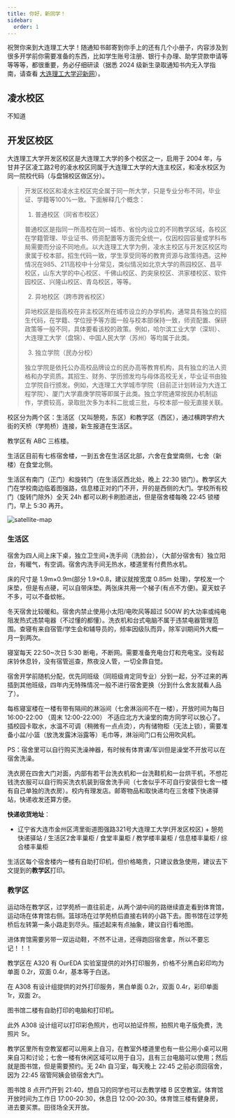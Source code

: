 ```yaml
---
title: 你好，新同学！
sidebar:
  order: 1
---
```



祝贺你来到大连理工大学！随通知书邮寄到你手上的还有几个小册子，内容涉及到很多开学前你需要准备的东西，比如学生账号注册、银行卡办理、助学贷款申请等等等等，都很重要，务必仔细研读（据悉 2024 级新生录取通知书内无入学指南，请查看 [大连理工大学迎新网](https://yx.dlut.edu.cn/)）。

## 凌水校区

不知道

## 开发区校区

大连理工大学开发区校区是大连理工大学的多个校区之一，启用于 2004 年，与甘井子区凌工路2号的凌水校区同属于大连理工大学的大连主校区，和凌水校区为同一院校代码（与盘锦校区做区分）。

> 开发区校区和凌水主校区完全属于同一所大学，只是专业分布不同，毕业证、学籍等100%一致。下面解释几个概念：
>
> 1. 普通校区（同省市校区）
>
> 普通校区是指同一所高校在同一城市、省份内设立的不同教学区域，各校区在学籍管理、毕业证书、师资配置等方面完全统一，仅因校园容量或学科布局需要而分设不同地点。以大连理工大学为例，凌水主校区与开发区校区均隶属于校本部，招生代码一致，学生享受同等的教育资源与政策待遇。这种情况在985、211高校中十分常见，类似情况如北京大学的燕园校区、昌平校区，山东大学的中心校区、千佛山校区、趵突泉校区、洪家楼校区、软件园校区、兴隆山校区、青岛校区，等等。
>
> 2. 异地校区（跨市跨省校区）
>
> 异地校区是指高校在非主校区所在城市设立的办学机构，通常具有独立的招生代码，在学籍、学位授予等方面一般与校本部保持一致，师资配置、保研政策等一般不同，具体要看该校的政策。例如，哈尔滨工业大学（深圳）、大连理工大学（盘锦）、中国人民大学（苏州）等均属于此类。
>
> 3. 独立学院（民办分校）
>
> 独立学院是依托公办高校品牌设立的民办高等教育机构，具有独立的法人资格和办学资质。其招生、财务、学历颁发均与母体高校无关，毕业证书由独立学院自行颁发。例如，大连理工大学城市学院（目前正计划转设为大连工程学院）、厦门大学嘉庚学院等即属于此类。独立学院通常按民办机制运作，学费较高，录取批次多为本科二批或三批，与校本部一般无直接关联。

校区分为两个区：生活区（又叫憩苑，东区）和教学区（西区），通过横跨学府大街的天桥（学苑桥）连接，新生报道在生活区。

教学区有 ABC 三栋楼。

生活区目前有七栋宿舍楼，一到五舍在生活区北部，六舍在食堂南侧，七舍（新楼）在食堂北侧。

生活区有南门（正门）和旋转门（在生活区西北处，晚上 22:30 锁门）。教学区大门在学校南边临着图强路，信息楼正对的门不开，开的是西侧的大门。学校所有校门（旋转门除外）全天 24h 都可以刷卡刷脸进出，但是宿舍楼每晚 22:45 锁楼门，早上 5:30 再开。

![satellite-map](../../../../assets/images/satellite-map.jpg)

### 生活区

宿舍为四人间上床下桌，独立卫生间+洗手间（洗脸台），（大部分宿舍有）独立阳台，有暖气，有空调。宿舍内洗手间无热水，楼道里有付费热水机。

床的尺寸是 1.9m×0.9m(部分 1.9×0.8，建议就按宽度 0.85m 处理)，学校发一个床垫，但是有点硬，可以自带床垫。两张床共用一个梯子(有点不方便)。夏天蚊子不多，可以不备蚊帐。

冬天宿舍比较暖和。宿舍内禁止使用小太阳/电吹风等超过 500W 的大功率或纯电阻发热式违禁电器（不过懂的都懂）。洗衣机和台式电脑不属于违禁电器管理范围。查寝有来自宿管/学生会和辅导员的，频率因级队而异，除军训期间外大概一月一到两次。

寝室每天 22:50~次日 5:30 断电，不断网。需要准备充电台灯和充电宝。没有起床铃休息铃，没有宿管巡查，熬夜没人管，一切全靠自觉。

宿舍开学前随机分配，优先同班级（同班级肯定同专业）分到一起，分不过来的再插到其他班级，四年内无特殊情况一般不进行宿舍更换（分到什么舍友就看人品了）。

每栋寝室楼在一楼有带有隔间的淋浴间（七舍淋浴间不在一楼），开放时间为每日 16:00-22:00 （周末 12:00-22:00） 不适应北方大澡堂的南方同学可以放心了。插校园卡取水，水温不可调（稍微有一点点烫），内有储物柜（无法上锁），需要准备小盆/小篮（放洗发露沐浴露等）毛巾等，淋浴间门口有公用吹风机。

PS：宿舍里可以自行购买洗澡神器，有时候有体育课/军训但是澡堂不开放可以在宿舍洗澡。

洗衣房在四舍大门对面，内部有若干台洗衣机和一台洗鞋机和一台烘干机，不想花钱洗衣服可以自行购买洗衣机装到宿舍洗手间（七舍似乎不可自行安装但七舍一楼有自己单独的洗衣房）。校内有理发店。邮寄物品和取快递均在三舍楼下快递驿站，快递收发还算方便。

**快递收货地址**：

- 辽宁省大连市金州区湾里街道图强路321号大连理工大学(开发区校区) + 憩苑快递驿站 / 生活区2舍丰巢柜 / 食堂丰巢柜 / 教学楼丰巢柜 / 信息楼丰巢柜 / 综合楼丰巢柜

生活区每个宿舍楼内一楼有自助打印机，但价格略贵，只建议救急使用，建议去下文提到的**教学区**打印。

### 教学区

运动场在教学区，过学苑桥一直往前走，从两个湖中间的路继续直走看到体育馆，运动场在体育馆右侧。篮球场在过学苑桥后直接右转的小路下去。图书馆在过学苑桥后左转第一条小路走到尽头。描述起来有点抽象，建议自行看地图。

<Aside>
  进体育馆需要另带一双运动鞋，不然不让进，还得跑回宿舍拿，所以不要忘记！！！
</Aside>

教学区在 A320 有 OurEDA 实验室提供的对外打印服务，价格不分黑白彩印均为单面 0.2r，双面 0.4r，基本等于白送。

在 A308 有设计组提供的对外打印服务，黑白单面 0.2r，双面 0.4r，彩印单面 1r，双面 2r。

图书馆二楼有自助打印的电脑和打印机。

此外 A308 设计组可以打印彩色照片，也可以拍证件照，拍照片电子版免费，洗照片 5r。

教学区里所有空教室都可以用来上自习，在教室外楼道里也有一些公用小桌可以用来自习和讨论；七舍一楼有休闲区域可以用于自习，且有三台电脑可以使用；然后就是图书馆，但是需要预约。无 24h 自习室，每天晚上 22:45 之前必须回宿舍，因为 22:45 宿管阿姨会锁宿舍大门。

图书馆 8 点开门开到 21:40，想自习的同学也可以去教学楼 B 区空教室。体育馆开放时间为工作日 17:00-20:30，休息日 12:00-20:30。体育馆三楼有健身房，进去要买票。田径场全天开放。
